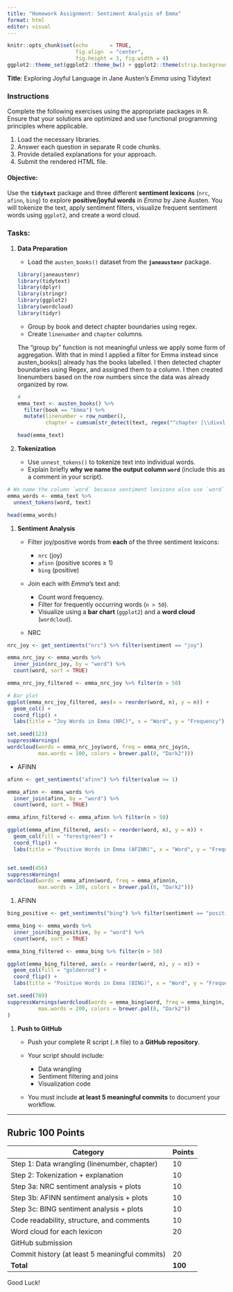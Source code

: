 ```yaml
---
title: "Homework Assignment: Sentiment Analysis of Emma"
format: html
editor: visual
---
```


```r
knitr::opts_chunk$set(echo       = TRUE, 
                      fig.align  = "center",
                      fig.height = 3, fig.width = 4)
ggplot2::theme_set(ggplot2::theme_bw() + ggplot2::theme(strip.background = ggplot2::element_rect(fill = "white")))
```

**Title**: Exploring Joyful Language in Jane Austen’s *Emma* using Tidytext

### **Instructions**

Complete the following exercises using the appropriate packages in R. Ensure that your solutions are optimized and use functional programming principles where applicable.

1.  Load the necessary libraries.
2.  Answer each question in separate R code chunks.
3.  Provide detailed explanations for your approach.
4.  Submit the rendered HTML file.

#### **Objective**:

Use the **`tidytext`** package and three different **sentiment lexicons** (`nrc`, `afinn`, `bing`) to explore **positive/joyful words** in *Emma* by Jane Austen. You will tokenize the text, apply sentiment filters, visualize frequent sentiment words using `ggplot2`, and create a word cloud.

### **Tasks**:

1.  **Data Preparation**

    -   Load the `austen_books()` dataset from the **`janeaustenr`** package.

    ```r

    library(janeaustenr)
    library(tidytext)
    library(dplyr)
    library(stringr)
    library(ggplot2)
    library(wordcloud)
    library(tidyr)
    ```

    -   Group by book and detect chapter boundaries using regex.
    -   Create `linenumber` and `chapter` columns.

    The "group by" function is not meaningful unless we apply some form of aggregation. With that in mind I applied a filter for Emma instead since austen_books() already has the books labelled. I then detected chapter boundaries using Regex, and assigned them to a column. I then created linenumbers based on the row numbers since the data was already organized by row.

    ```r
    # 
    emma_text <- austen_books() %>%
      filter(book == "Emma") %>%
      mutate(linenumber = row_number(),
             chapter = cumsum(str_detect(text, regex("^chapter [\\divxlc]", ignore_case = TRUE))))

    head(emma_text)
    ```

2.  **Tokenization**

    -   Use `unnest_tokens()` to tokenize text into individual words.
    -   Explain briefly **why we name the output column `word`** (include this as a comment in your script).

```r
# We name the column `word` because sentiment lexicons also use `word` as their key, allowing for seamless joins between the lexicons and our tokenized dataset.
emma_words <- emma_text %>%
  unnest_tokens(word, text)

head(emma_words)

```

1.  **Sentiment Analysis**

    -   Filter joy/positive words from **each** of the three sentiment lexicons:

        -   `nrc` (joy)
        -   `afinn` (positive scores ≥ 1)
        -   `bing` (positive)

    -   Join each with *Emma*'s text and:

        -   Count word frequency.
        -   Filter for frequently occurring words (`n > 50`).
        -   Visualize using a **bar chart** (`ggplot2`) and a **word cloud** (`wordcloud`).

    -   NRC

```r
nrc_joy <- get_sentiments("nrc") %>% filter(sentiment == "joy")

emma_nrc_joy <- emma_words %>%
  inner_join(nrc_joy, by = "word") %>%
  count(word, sort = TRUE)

emma_nrc_joy_filtered <- emma_nrc_joy %>% filter(n > 50)

# Bar plot
ggplot(emma_nrc_joy_filtered, aes(x = reorder(word, n), y = n)) +
  geom_col() +
  coord_flip() +
  labs(title = "Joy Words in Emma (NRC)", x = "Word", y = "Frequency")

set.seed(123)
suppressWarnings(
wordcloud(words = emma_nrc_joy$word, freq = emma_nrc_joy$n,
          max.words = 100, colors = brewer.pal(8, "Dark2")))

```

-   AFINN

```r
afinn <- get_sentiments("afinn") %>% filter(value >= 1)

emma_afinn <- emma_words %>%
  inner_join(afinn, by = "word") %>%
  count(word, sort = TRUE)

emma_afinn_filtered <- emma_afinn %>% filter(n > 50)

ggplot(emma_afinn_filtered, aes(x = reorder(word, n), y = n)) +
  geom_col(fill = "forestgreen") +
  coord_flip() +
  labs(title = "Positive Words in Emma (AFINN)", x = "Word", y = "Frequency")


set.seed(456)
suppressWarnings(
wordcloud(words = emma_afinn$word, freq = emma_afinn$n,
          max.words = 100, colors = brewer.pal(8, "Dark2")))
```

1.  AFINN

```r
bing_positive <- get_sentiments("bing") %>% filter(sentiment == "positive")

emma_bing <- emma_words %>%
  inner_join(bing_positive, by = "word") %>%
  count(word, sort = TRUE)

emma_bing_filtered <- emma_bing %>% filter(n > 50)

ggplot(emma_bing_filtered, aes(x = reorder(word, n), y = n)) +
  geom_col(fill = "goldenrod") +
  coord_flip() +
  labs(title = "Positive Words in Emma (BING)", x = "Word", y = "Frequency")

set.seed(789)
suppressWarnings(wordcloud(words = emma_bing$word, freq = emma_bing$n,
          max.words = 200, colors = brewer.pal(8, "Dark2"))
)


```

1.  **Push to GitHub**

    -   Push your complete R script (`.R` file) to a **GitHub repository**.

    -   Your script should include:

        -   Data wrangling
        -   Sentiment filtering and joins
        -   Visualization code

    -   You must include **at least 5 meaningful commits** to document your workflow.

------------------------------------------------------------------------

## **Rubric 100 Points**

| Category                                       | Points  |
|------------------------------------------------|---------|
| Step 1: Data wrangling (linenumber, chapter)   | 10      |
| Step 2: Tokenization + explanation             | 10      |
| Step 3a: NRC sentiment analysis + plots        | 10      |
| Step 3b: AFINN sentiment analysis + plots      | 10      |
| Step 3c: BING sentiment analysis + plots       | 10      |
| Code readability, structure, and comments      | 10      |
| Word cloud for each lexicon                    | 20      |
| GitHub submission                              |         |
| Commit history (at least 5 meaningful commits) | 20      |
| **Total**                                      | **100** |

Good Luck!
